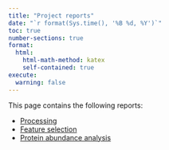 ```yaml
---
title: "Project reports"
date: "`r format(Sys.time(), '%B %d, %Y')`"
toc: true
number-sections: true
format:
  html:
    html-math-method: katex
    self-contained: true
execute:
  warning: false
---
```


This page contains the following reports:

  - [Processing](processing/processing_steps.html)
  - [Feature selection](downstream_analysis/feature_selection.html)
  - [Protein abundance analysis](downstream_analysis/protein_abundance.html)
